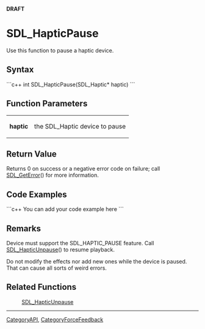 <!-- pragma section-numbers off -->
<!-- pragma disable-camelcase -->
'''DRAFT'''

= SDL_HapticPause =
Use this function to pause a haptic device.


== Syntax ==
```c++
int SDL_HapticPause(SDL_Haptic* haptic)
```

== Function Parameters ==
{|
|'''haptic'''
|the SDL_Haptic device to pause
|}

== Return Value ==
Returns 0 on success or a negative error code on failure; call [[SDL_GetError]]() for more information.

== Code Examples ==
```c++
You can add your code example here
```

== Remarks ==
Device must support the SDL_HAPTIC_PAUSE feature. Call [[SDL_HapticUnpause]]() to resume playback.

Do not modify the effects nor add new ones while the device is paused. That can cause all sorts of weird errors.

== Related Functions ==
:[[SDL_HapticUnpause]]

----
[[CategoryAPI]], [[CategoryForceFeedback]]
